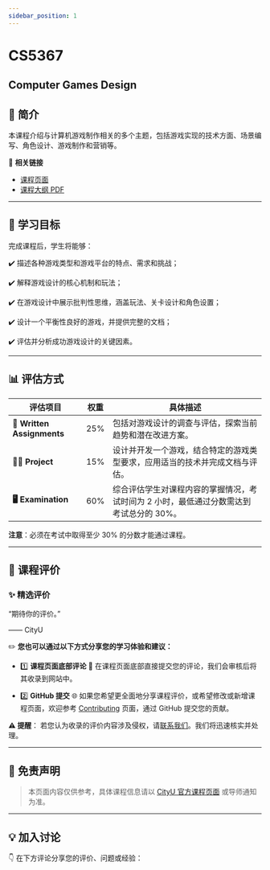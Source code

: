 ```yaml
---
sidebar_position: 1
---
```


# CS5367
## Computer Games Design

## **📘 简介**
本课程介绍与计算机游戏制作相关的多个主题，包括游戏实现的技术方面、场景编写、角色设计、游戏制作和营销等。

🔗 **相关链接**
- [课程页面](https://www.cityu.edu.hk/catalogue/pg/202425/course/CS5367.htm)
- [课程大纲 PDF](https://www.cityu.edu.hk/catalogue/pg/202425/course/CS5367.pdf)

---

## **🎯 学习目标**

完成课程后，学生将能够：

✔️ 描述各种游戏类型和游戏平台的特点、需求和挑战；

✔️ 解释游戏设计的核心机制和玩法；

✔️ 在游戏设计中展示批判性思维，涵盖玩法、关卡设计和角色设置；

✔️ 设计一个平衡性良好的游戏，并提供完整的文档；

✔️ 评估并分析成功游戏设计的关键因素。

---

## **📊 评估方式**

| **评估项目**              | **权重** | **具体描述**                                                                                       |
|--------------------------|---------|---------------------------------------------------------------------------------------------------|
| **📝 Written Assignments** | 25%     | 包括对游戏设计的调查与评估，探索当前趋势和潜在改进方案。                                              |
| **🧑‍💻 Project**            | 15%     | 设计并开发一个游戏，结合特定的游戏类型要求，应用适当的技术并完成文档与评估。                           |
| **🖥️ Examination**          | 60%     | 综合评估学生对课程内容的掌握情况，考试时间为 2 小时，最低通过分数需达到考试总分的 30%。                  |

**注意**：必须在考试中取得至少 30% 的分数才能通过课程。

---

## **💬 课程评价**

### ✨ **精选评价**
<div className={commentStyles.commentBox}>
    <p className={commentStyles.commentText}>
        “期待你的评价。”
    </p>
    <p className={commentStyles.commentAuthor}>—— CityU</p>
</div>

✏️ **您也可以通过以下方式分享您的学习体验和建议：**

- 1️⃣ **课程页面底部评论**
💬 在课程页面底部直接提交您的评论，我们会审核后将其收录到网站中。

- 2️⃣ **GitHub 提交**
🌐 如果您希望更全面地分享课程评价，或希望修改或新增课程页面，欢迎参考 [Contributing](https://penjc.github.io/cityU-navigator/contributing) 页面，通过 GitHub 提交您的贡献。

**⚠️ 提醒**：
若您认为收录的评价内容涉及侵权，请[联系我们](https://github.com/penjc/cityU-navigator/issues)。我们将迅速核实并处理。

---

## **📌 免责声明**

> 本页面内容仅供参考，具体课程信息请以 [CityU 官方课程页面](https://www.cityu.edu.hk/academic/catalogue) 或导师通知为准。

---

## **💡 加入讨论**

👇 在下方评论分享您的评价、问题或经验：
<Utterances />
